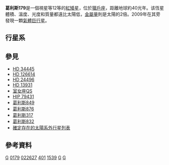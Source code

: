 {{noteTA
|T=zh-cn:格利泽179; zh-tw:葛利斯179; zh-hk:格利澤179;
|G1=天文学
}}
{{Starbox begin 
| name = [[格利泽近星星表|Gliese]] 179
}}
{{Starbox observe 
| epoch = J2000.0
| constell = [[獵戶座|獵戶座]]
| ra = {{RA|04|52|05.73}} <ref name="hipparcos">{{cite web | url=http://webviz.u-strasbg.fr/viz-bin/VizieR-5?-out.add=.&-source=I/311/hip2&recno=22573 | title=HIP 22627 | work=Hipparcos, the New Reduction | author=van Leeuwen, F. | year=2007 | accessdate=2010-02-23 | archive-date=2018-10-01 | archive-url=https://web.archive.org/web/20181001125457/http://webviz.u-strasbg.fr/viz-bin/VizieR-5?-out.add=.&-source=I%2F311%2Fhip2&recno=22573 | dead-url=no }}</ref>
| dec = {{DEC|+06|28|35.5}} <ref name="hipparcos"/>
| appmag_v = 11.96
}} 
{{Starbox character 
| class = M4V
| appmag_1_passband = U
| appmag_1 = 14.791
| appmag_2_passband = B
| appmag_2 = 13.56
| appmag_3_passband = R
| appmag_3 = 10.854
| appmag_4_passband = I
| appmag_4 = 9.334
| appmag_5_passband = J
| appmag_5 = 7.814
| appmag_6_passband = H
| appmag_6 = 7.209
| appmag_7_passband = K
| appmag_7 = 6.942
| r-i = 1.520
| v-r = 1.11
| b-v = 1.60
| u-b = 1.23
| variable = none
}} 
{{Starbox astrometry 
| radial_v = –9.1
| prop_mo_ra = 142.98 ± 4.06 <ref name="hipparcos"/>
| prop_mo_dec = -309.39 ± 2.38 <ref name="hipparcos"/>
| parallax = 81.38
| p_error = 4.04
| parallax_footnote = <ref name="hipparcos"/>
| absmag_v = 11.54
}} 
{{Starbox detail 
| mass = 0.357
| radius = 0.38
| gravity = 4.83
| luminosity = 0.016
| temperature = 3370
| metal = +0.30
| age_gyr = 
| rotation = 
| rotation_velocity = <1.5
}} 
{{Starbox catalog 
| names = [[Giclas_catalogue|G]] 83-37, [[Giclas_catalogue|G]] 84-15, [[Giclas_catalogue|G]] 82-52, [[依巴谷卫星|HIP]] 22627, [[Luyten_Two-Tenths_catalogue|LTT]] 11525, [[New_Luyten_Two-Tenths_catalogue|NLTT]] 14088, [[Ross_catalogue|Ross]] 401, [[Wolf_catalogue|Wolf]] 1539  
}}
{{Starbox reference
| Simbad = Gl+179
| NSTED = Gl+179
| ARICNS = 00403
| EPE = Gl+179
}}
{{Starbox end}}

'''葛利斯179'''是一個視星等12等的[[紅矮星|紅矮星]]，位於[[獵戶座|獵戶座]]，距離地球約40光年。该恆星體積、溫度、光度和質量都遠比太陽低，[[金屬量|金屬量]]則是太陽的2倍。2009年在其旁發現一顆[[氣體巨行星|氣體巨行星]]。

==行星系==
{{OrbitboxPlanet begin
| table_ref = <ref>{{cite journal | url=http://iopscience.iop.org/0004-637X/721/2/1467 | last1=Howard | first1=Andrew W. | title=The California Planet Survey. I. Four New Giant Exoplanets | journal=[[The_Astrophysical_Journal|The Astrophysical Journal]] | volume=721 | issue=2 | pages=1467–1481 | year=2010 | doi=10.1088/0004-637X/721/2/1467 | last2=Johnson | first2=John Asher | last3=Marcy | first3=Geoffrey W. | last4=Fischer | first4=Debra A. | last5=Wright | first5=Jason T. | last6=Bernat | first6=David | last7=Henry | first7=Gregory W. | last8=Peek | first8=Kathryn M. G. | last9=Isaacson | first9=Howard | display-authors=1 | bibcode=2010ApJ...721.1467H | access-date=2012-02-19 | archive-date=2011-06-03 | archive-url=https://web.archive.org/web/20110603235949/http://iopscience.iop.org/0004-637X/721/2/1467 | dead-url=no }}([http://xxx.lanl.gov/abs/1003.3488 web Preprint])</ref>
}}
{{OrbitboxPlanet
| exoplanet = [[葛利斯179b|b]]
| mass = ≥0.82 ± 0.07
| period = 2288 ± 59
| semimajor = 2.41 ± 0.04
| eccentricity = 0.21 ± 0.08
}}
{{Orbitbox end}}

== 參見 ==
* [[HD_34445|HD 34445]]
* [[HD_126614|HD 126614]]
* [[HD_24496|HD 24496]]
* [[HD_13931|HD 13931]]
* [[室女座QS|室女座QS]]
* [[HIP_79431|HIP 79431]]
* [[葛利斯849|葛利斯849]]
* [[葛利斯876|葛利斯876]]
* [[葛利斯317|葛利斯317]]
* [[葛利斯832|葛利斯832]]
* [[確定存在的太陽系外行星列表|確定存在的太陽系外行星列表]]

== 參考資料 ==
{{reflist}}

{{猎户座恒星}}
{{Sky|04|52|05.7273|+|06|28|35.542|40}}

[[Category:紅矮星|G]]
[[Category:格利泽和GJ天体|0179]]
[[Category:HIP天體|022627]]
[[Category:羅斯天體|401]]
[[Category:沃夫天體|1539]]
[[Category:猎户座|G]]
[[Category:行星系|G]]